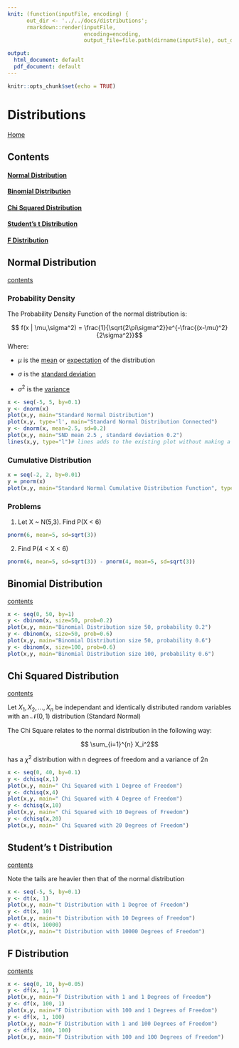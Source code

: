 ```yaml
---
knit: (function(inputFile, encoding) { 
      out_dir <- '../../docs/distributions';
      rmarkdown::render(inputFile,
                        encoding=encoding, 
                        output_file=file.path(dirname(inputFile), out_dir, 'distributions.html')) })

output:
  html_document: default
  pdf_document: default
---
```


```r
knitr::opts_chunk$set(echo = TRUE)
```

# Distributions

[Home](../index.html)

## Contents{#contents}



#### [Normal Distribution](#normalDistribution)
#### [Binomial Distribution](#binomialDistribution)
#### [Chi Squared Distribution](#chiSquaredDistribution)
#### [Student's t Distribution](#tDistribution)
#### [F Distribution](#fDistribution)

## Normal Distribution {#normalDistribution}

[contents](#contents)

### Probability Density

The Probability Density Function of the normal distribution is:

$$ f(x | \mu,\sigma^2) = \frac{1}{\sqrt{2\pi\sigma^2}}e^{-\frac{(x-\mu)^2}{2\sigma^2}}$$
Where:

 - $\mu$ is the [mean](https://en.wikipedia.org/wiki/Mean) or [expectation](https://en.wikipedia.org/wiki/Expected_value) of the distribution
  
 - $\sigma$ is the [standard deviation](https://en.wikipedia.org/wiki/Standard_deviation)
  
 - $\sigma^2$ is the [variance](https://en.wikipedia.org/wiki/Variance)

```r
x <- seq(-5, 5, by=0.1)
y <- dnorm(x)
plot(x,y, main="Standard Normal Distribution")
plot(x,y, type='l', main="Standard Normal Distribution Connected")
y <- dnorm(x, mean=2.5, sd=0.2)
plot(x,y, main="SND mean 2.5 , standard deviation 0.2")
lines(x,y, type="l")# lines adds to the existing plot without making a new one
```

### Cumulative Distribution

```r
x = seq(-2, 2, by=0.01)
y = pnorm(x)
plot(x,y, main="Standard Normal Cumulative Distribution Function", type="l")
```

### Problems

1. Let X ~ N(5,3). Find P(X < 6)

```r
pnorm(6, mean=5, sd=sqrt(3))
```

2. Find P(4 < X < 6)

```r
pnorm(6, mean=5, sd=sqrt(3)) - pnorm(4, mean=5, sd=sqrt(3))
```

## Binomial Distribution {#binomialDistribution}
[contents](#contents)
```r
x <- seq(0, 50, by=1)
y <- dbinom(x, size=50, prob=0.2)
plot(x,y, main="Binomial Distribution size 50, probability 0.2")
y <- dbinom(x, size=50, prob=0.6)
plot(x,y, main="Binomial Distribution size 50, probability 0.6")
y <- dbinom(x, size=100, prob=0.6)
plot(x,y, main="Binomial Distribution size 100, probability 0.6")
```

## Chi Squared Distribution {#chiSquaredDistribution}
[contents](#contents)

Let $X_1,X_2,...,X_n$ be independant and identically distributed random variables with an $\mathcal{N}(0,1)$ distribution (Standard Normal)

The Chi Square relates to the normal distribution in the following way:

$$ \sum_{i=1}^{n} X_i^2$$

has a $\chi^2$ distribution with n degrees of freedom and a variance of 2n


```r
x <- seq(0, 40, by=0.1)
y <- dchisq(x,1)
plot(x,y, main=" Chi Squared with 1 Degree of Freedom")
y <- dchisq(x,4)
plot(x,y, main=" Chi Squared with 4 Degree of Freedom")
y <- dchisq(x,10)
plot(x,y, main=" Chi Squared with 10 Degrees of Freedom")
y <- dchisq(x,20)
plot(x,y, main=" Chi Squared with 20 Degrees of Freedom")
```

## Student's t Distribution {#tDistribution}
[contents](#contents)

Note the tails are heavier then that of the normal distribution

```r
x <- seq(-5, 5, by=0.1)
y <- dt(x, 1)
plot(x,y, main="t Distribution with 1 Degree of Freedom")
y <- dt(x, 10)
plot(x,y, main="t Distribution with 10 Degrees of Freedom")
y <- dt(x, 10000)
plot(x,y, main="t Distribution with 10000 Degrees of Freedom")
```

## F Distribution {#fDistribution}
[contents](#contents)

```r
x <- seq(0, 10, by=0.05)
y <- df(x, 1, 1)
plot(x,y, main="F Distribution with 1 and 1 Degrees of Freedom")
y <- df(x, 100, 1)
plot(x,y, main="F Distribution with 100 and 1 Degrees of Freedom")
y <- df(x, 1, 100)
plot(x,y, main="F Distribution with 1 and 100 Degrees of Freedom")
y <- df(x, 100, 100)
plot(x,y, main="F Distribution with 100 and 100 Degrees of Freedom")
```